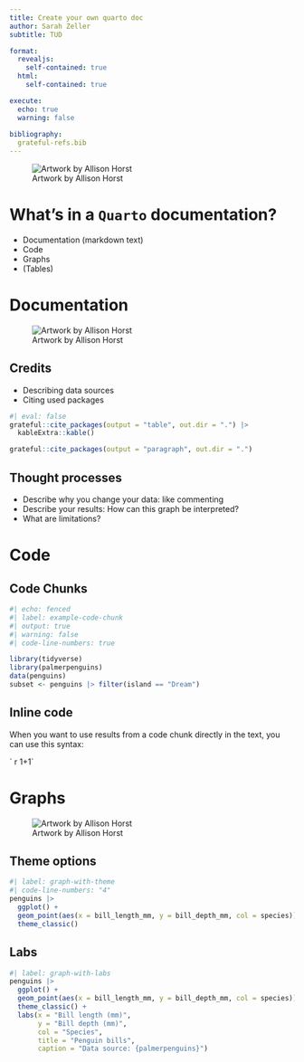 ```yaml
---
title: Create your own quarto doc
author: Sarah Zeller
subtitle: TUD

format: 
  revealjs:
    self-contained: true
  html: 
    self-contained: true

execute:
  echo: true
  warning: false
  
bibliography: 
  grateful-refs.bib
---
```


![Artwork by Allison Horst](https://cdn.myportfolio.com/45214904-6a61-4e23-98d6-b140f8654a40/c2ef45f1-4a68-4c7a-a43f-bdcf0f90e104_rw_3840.png?h=783eba914284e5adfb9feadcf4ba5f1e)

# What's in a `Quarto` documentation?

-   Documentation (markdown text)
-   Code
-   Graphs
-   (Tables)

# Documentation

![Artwork by Allison Horst](https://cdn.myportfolio.com/45214904-6a61-4e23-98d6-b140f8654a40/ac60a4fb-6b2e-43f4-b0b9-44e137d4cef4_rw_3840.png?h=08991bf991acf8efd32f4b022354b535)

## Credits

-   Describing data sources
-   Citing used packages 

```r
#| eval: false
grateful::cite_packages(output = "table", out.dir = ".") |> 
  kableExtra::kable()

grateful::cite_packages(output = "paragraph", out.dir = ".")
```


## Thought processes

-   Describe why you change your data: like commenting
-   Describe your results: How can this graph be interpreted?
-   What are limitations?

# Code

## Code Chunks

```r
#| echo: fenced
#| label: example-code-chunk
#| output: true
#| warning: false
#| code-line-numbers: true

library(tidyverse)
library(palmerpenguins)
data(penguins)
subset <- penguins |> filter(island == "Dream")

```

## Inline code

When you want to use results from a code chunk directly in the text, you can use this syntax:

\`&#8203; r 1+1\`


# Graphs

![Artwork by Allison Horst](https://cdn.myportfolio.com/45214904-6a61-4e23-98d6-b140f8654a40/596ce690-7bab-4a5f-b319-e0e0c79d8a22_rw_3840.png?h=ca2c682852a4cc3ed2a2a34393220e55)


## Theme options

```r
#| label: graph-with-theme
#| code-line-numbers: "4"
penguins |> 
  ggplot() +
  geom_point(aes(x = bill_length_mm, y = bill_depth_mm, col = species)) +
  theme_classic()
```

## Labs

```r
#| label: graph-with-labs
penguins |> 
  ggplot() +
  geom_point(aes(x = bill_length_mm, y = bill_depth_mm, col = species)) +
  theme_classic() +
  labs(x = "Bill length (mm)",
       y = "Bill depth (mm)",
       col = "Species",
       title = "Penguin bills",
       caption = "Data source: {palmerpenguins}")
  
```

